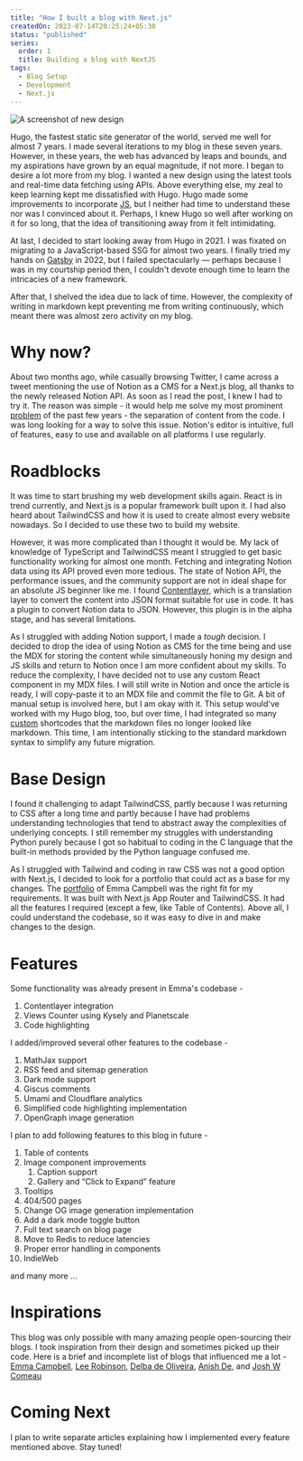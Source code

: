 ```yaml
---
title: "How I built a blog with Next.js"
createdOn: 2023-07-14T20:25:24+05:30
status: "published"
series:
  order: 1
  title: Building a blog with NextJS
tags:
  - Blog Setup
  - Development
  - Next.js
---
```


![A screenshot of new design](/images/notes/how-i-built-a-blog-with-nextjs/website-screenshot.png "A screenshot of new design")

Hugo, the fastest static site generator of the world, served me well for almost 7 years. I made several iterations to my blog in these seven years. However, in these years, the web has advanced by leaps and bounds, and my aspirations have grown by an equal magnitude, if not more. I began to desire a lot more from my blog. I wanted a new design using the latest tools and real-time data fetching using APIs. Above everything else, my zeal to keep learning kept me dissatisfied with Hugo. Hugo made some improvements to incorporate [JS](https://gohugo.io/hugo-pipes/js/), but I neither had time to understand these nor was I convinced about it. Perhaps, I knew Hugo so well after working on it for so long, that the idea of transitioning away from it felt intimidating.

At last, I decided to start looking away from Hugo in 2021. I was fixated on migrating to a JavaScript-based SSG for almost two years. I finally tried my hands on [Gatsby](https://github.com/yashhere/yashagarwal.in-v2-failed) in 2022, but I failed spectacularly — perhaps because I was in my courtship period then, I couldn't devote enough time to learn the intricacies of a new framework.

After that, I shelved the idea due to lack of time. However, the complexity of writing in markdown kept preventing me from writing continuously, which meant there was almost zero activity on my blog.

# Why now?

About two months ago, while casually browsing Twitter, I came across a tweet mentioning the use of Notion as a CMS for a Next.js blog, all thanks to the newly released Notion API. As soon as I read the post, I knew I had to try it. The reason was simple - it would help me solve my most prominent [problem](/notes/2021-a-bullish-year#blogging-and-writing) of the past few years - the separation of content from the code. I was long looking for a way to solve this issue. Notion's editor is intuitive, full of features, easy to use and available on all platforms I use regularly.

# Roadblocks

It was time to start brushing my web development skills again. React is in trend currently, and Next.js is a popular framework built upon it. I had also heard about TailwindCSS and how it is used to create almost every website nowadays. So I decided to use these two to build my website.

However, it was more complicated than I thought it would be. My lack of knowledge of TypeScript and TailwindCSS meant I struggled to get basic functionality working for almost one month. Fetching and integrating Notion data using its API proved even more tedious. The state of Notion API, the performance issues, and the community support are not in ideal shape for an absolute JS beginner like me. I found [Contentlayer](https://www.contentlayer.dev/), which is a translation layer to convert the content into JSON format suitable for use in code. It has a plugin to convert Notion data to JSON. However, this plugin is in the alpha stage, and has several limitations.

As I struggled with adding Notion support, I made a _tough_ decision. I decided to drop the idea of using Notion as CMS for the time being and use the MDX for storing the content while simultaneously honing my design and JS skills and return to Notion once I am more confident about my skills. To reduce the complexity, I have decided not to use any custom React component in my MDX files. I will still write in Notion and once the article is ready, I will copy-paste it to an MDX file and commit the file to Git. A bit of manual setup is involved here, but I am okay with it. This setup would've worked with my Hugo blog, too, but over time, I had integrated so many [custom](https://github.com/yashhere/tufte.yashagarwal.in/blob/source/content/posts/2019-06-26-travelogue-Chikmagalur/index.md?plain=1#L24) shortcodes that the markdown files no longer looked like markdown. This time, I am intentionally sticking to the standard markdown syntax to simplify any future migration.

# Base Design

I found it challenging to adapt TailwindCSS, partly because I was returning to CSS after a long time and partly because I have had problems understanding technologies that tend to abstract away the complexities of underlying concepts. I still remember my struggles with understanding Python purely because I got so habitual to coding in the C language that the built-in methods provided by the Python language confused me.

As I struggled with Tailwind and coding in raw CSS was not a good option with Next.js, I decided to look for a portfolio that could act as a base for my changes. The [portfolio](https://www.emmacampbell.dev/) of Emma Campbell was the right fit for my requirements. It was built with Next.js App Router and TailwindCSS. It had all the features I required (except a few, like Table of Contents). Above all, I could understand the codebase, so it was easy to dive in and make changes to the design.

# Features

Some functionality was already present in Emma's codebase -

1. Contentlayer integration
2. Views Counter using Kysely and Planetscale
3. Code highlighting

I added/improved several other features to the codebase -

1. MathJax support
2. RSS feed and sitemap generation
3. Dark mode support
4. Giscus comments
5. Umami and Cloudflare analytics
6. Simplified code highlighting implementation
7. OpenGraph image generation

I plan to add following features to this blog in future -

1. Table of contents
2. Image component improvements
   1. Caption support
   2. Gallery and “Click to Expand” feature
3. Tooltips
4. 404/500 pages
5. Change OG image generation implementation
6. Add a dark mode toggle button
7. Full text search on blog page
8. Move to Redis to reduce latencies
9. Proper error handling in components
10. IndieWeb

and many more …

# Inspirations

This blog was only possible with many amazing people open-sourcing their blogs. I took inspiration from their design and sometimes picked up their code. Here is a brief and incomplete list of blogs that influenced me a lot - [Emma Campbell](https://www.emmacampbell.dev/), [Lee Robinson](https://leerob.io/), [Delba de Oliveira](https://delba.dev/), [Anish De](https://anishde.dev/), and [Josh W Comeau](https://www.joshwcomeau.com/)

# Coming Next

I plan to write separate articles explaining how I implemented every feature mentioned above. Stay tuned!
